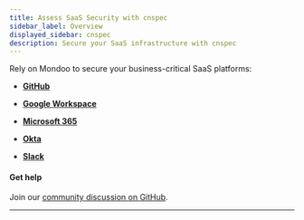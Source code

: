 ```yaml
---
title: Assess SaaS Security with cnspec
sidebar_label: Overview
displayed_sidebar: cnspec
description: Secure your SaaS infrastructure with cnspec
---
```


Rely on Mondoo to secure your business-critical SaaS platforms:

- **[GitHub](/cnspec/saas/github/)**

- **[Google Workspace](/cnspec/saas/google_workspace/)**

- **[Microsoft 365](/cnspec/saas/ms365/)**

- **[Okta](/cnspec/saas/okta/)**

- **[Slack](/cnspec/saas/slack/)**

#### Get help

Join our [community discussion on GitHub](https://github.com/orgs/mondoohq/discussions).

---
